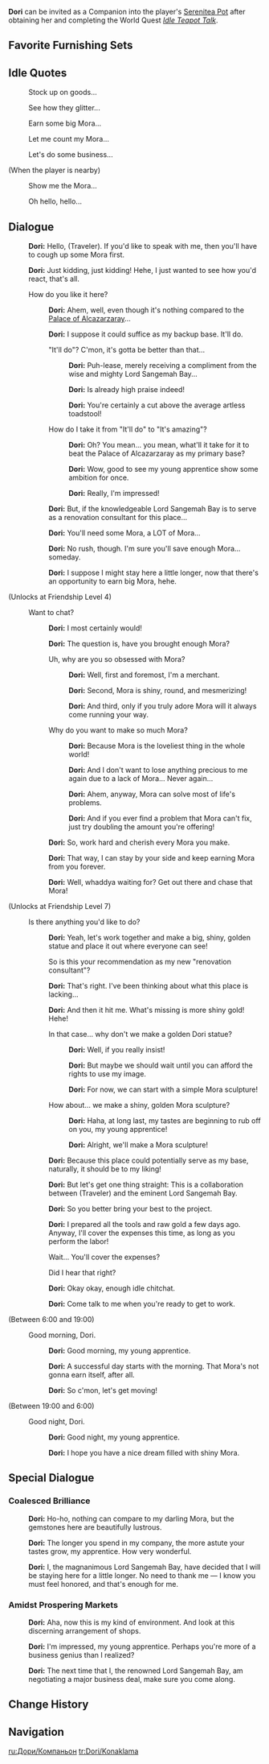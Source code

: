 {{CharacterTabs}}
{{Furnishing Infobox
|title          = Dori
|id             = 368154
|image          = Character Dori Thumb.png
|category       = Companion
|subcategory    = Companion
|quality        = 4
|adeptal_energy = 300
|load           = 1200
|description    = Character In-Residence
}}
'''Dori''' can be invited as a Companion into the player's [[Serenitea Pot]] after obtaining her and completing the World Quest ''[[Idle Teapot Talk]]''.

==Favorite Furnishing Sets==
{{HousingCompanion|favorite}}
{{Companion Favors Table}}

==Idle Quotes==
{{Dialogue start}}
: {{DIcon|Idle}} Stock up on goods...
: {{DIcon|Idle}} See how they glitter...
: {{DIcon|Idle}} Earn some big Mora...
: {{DIcon|Idle}} Let me count my Mora...
: {{DIcon|Idle}} Let's do some business...

;(When the player is nearby)
: {{DIcon|Idle}} Show me the Mora...
: {{DIcon|Idle}} Oh hello, hello...
{{Dialogue end}}

==Dialogue==
{{Dialogue start}}
:{{A|vo dori mimitomo hello 01.ogg}} '''Dori:''' Hello, (Traveler). If you'd like to speak with me, then you'll have to cough up some Mora first.
:{{A|vo dori mimitomo hello 02.ogg}} '''Dori:''' Just kidding, just kidding! Hehe, I just wanted to see how you'd react, that's all.
:{{DIcon}} How do you like it here?
::{{A|vo dori mimitomo friendship1 01.ogg}} '''Dori:''' Ahem, well, even though it's nothing compared to the [[Palace of Alcazarzaray]]...
::{{A|vo dori mimitomo friendship1 02.ogg}} '''Dori:''' I suppose it could suffice as my backup base. It'll do.
::{{DIcon}} "It'll do"? C'mon, it's gotta be better than that...
:::{{A|vo dori mimitomo friendship1 03a 1.ogg}} '''Dori:''' Puh-lease, merely receiving a compliment from the wise and mighty Lord Sangemah Bay...
:::{{A|vo dori mimitomo friendship1 03a 2.ogg}} '''Dori:''' Is already high praise indeed!
:::{{A|vo dori mimitomo friendship1 03a 3.ogg}} '''Dori:''' You're certainly a cut above the average artless toadstool!
::{{DIcon}} How do I take it from "It'll do" to "It's amazing"?
:::{{A|vo dori mimitomo friendship1 03b 1.ogg}} '''Dori:''' Oh? You mean... you mean, what'll it take for it to beat the Palace of Alcazarzaray as my primary base?
:::{{A|vo dori mimitomo friendship1 03b 2.ogg}} '''Dori:''' Wow, good to see my young apprentice show some ambition for once.
:::{{A|vo dori mimitomo friendship1 03b 3.ogg}} '''Dori:''' Really, I'm impressed!
::{{A|vo dori mimitomo friendship1 04.ogg}} '''Dori:''' But, if the knowledgeable Lord Sangemah Bay is to serve as a renovation consultant for this place...
::{{A|vo dori mimitomo friendship1 05.ogg}} '''Dori:''' You'll need some Mora, a LOT of Mora...
::{{A|vo dori mimitomo friendship1 06.ogg}} '''Dori:''' No rush, though. I'm sure you'll save enough Mora... someday.
::{{A|vo dori mimitomo friendship1 07.ogg}} '''Dori:''' I suppose I might stay here a little longer, now that there's an opportunity to earn big Mora, hehe.
;(Unlocks at Friendship Level 4)
:{{DIcon}} Want to chat?
::{{A|vo dori mimitomo friendship2 01.ogg}} '''Dori:''' I most certainly would!
::{{A|vo dori mimitomo friendship2 02.ogg}} '''Dori:''' The question is, have you brought enough Mora?
::{{DIcon}} Uh, why are you so obsessed with Mora?
:::{{A|vo dori mimitomo friendship2 03a 1.ogg}} '''Dori:''' Well, first and foremost, I'm a merchant.
:::{{A|vo dori mimitomo friendship2 03a 2.ogg}} '''Dori:''' Second, Mora is shiny, round, and mesmerizing!
:::{{A|vo dori mimitomo friendship2 03a 3.ogg}} '''Dori:''' And third, only if you truly adore Mora will it always come running your way.
::{{DIcon}} Why do you want to make so much Mora?
:::{{A|vo dori mimitomo friendship2 03b 1.ogg}} '''Dori:''' Because Mora is the loveliest thing in the whole world!
:::{{A|vo dori mimitomo friendship2 03b 2.ogg}} '''Dori:''' And I don't want to lose anything precious to me again due to a lack of Mora... Never again...
:::{{A|vo dori mimitomo friendship2 03b 3.ogg}} '''Dori:''' Ahem, anyway, Mora can solve most of life's problems.
:::{{A|vo dori mimitomo friendship2 03b 4.ogg}} '''Dori:''' And if you ever find a problem that Mora can't fix, just try doubling the amount you're offering!
::{{A|vo dori mimitomo friendship2 04.ogg}} '''Dori:''' So, work hard and cherish every Mora you make.
::{{A|vo dori mimitomo friendship2 05.ogg}} '''Dori:''' That way, I can stay by your side and keep earning Mora from you forever.
::{{A|vo dori mimitomo friendship2 06.ogg}} '''Dori:''' Well, whaddya waiting for? Get out there and chase that Mora!
;(Unlocks at Friendship Level 7)
:{{DIcon}} Is there anything you'd like to do?
::{{A|vo dori mimitomo friendship3 01.ogg}} '''Dori:''' Yeah, let's work together and make a big, shiny, golden statue and place it out where everyone can see!
::{{DIcon}} So is this your recommendation as my new "renovation consultant"?
::{{A|vo dori mimitomo friendship3 02.ogg}} '''Dori:''' That's right. I've been thinking about what this place is lacking...
::{{A|vo dori mimitomo friendship3 03.ogg}} '''Dori:''' And then it hit me. What's missing is more shiny gold! Hehe!
::{{DIcon}} In that case... why don't we make a golden Dori statue?
:::{{A|vo dori mimitomo friendship3 04a 1.ogg}} '''Dori:''' Well, if you really insist!
:::{{A|vo dori mimitomo friendship3 04a 2.ogg}} '''Dori:''' But maybe we should wait until you can afford the rights to use my image.
:::{{A|vo dori mimitomo friendship3 04a 3.ogg}} '''Dori:''' For now, we can start with a simple Mora sculpture!
::{{DIcon}} How about... we make a shiny, golden Mora sculpture?
:::{{A|vo dori mimitomo friendship3 04b 1.ogg}} '''Dori:''' Haha, at long last, my tastes are beginning to rub off on you, my young apprentice!
:::{{A|vo dori mimitomo friendship3 04b 2.ogg}} '''Dori:''' Alright, we'll make a Mora sculpture!
::{{A|vo dori mimitomo friendship3 05.ogg}} '''Dori:''' Because this place could potentially serve as my base, naturally, it should be to my liking!
::{{A|vo dori mimitomo friendship3 06.ogg}} '''Dori:''' But let's get one thing straight: This is a collaboration between (Traveler) and the eminent Lord Sangemah Bay.
::{{A|vo dori mimitomo friendship3 07.ogg}} '''Dori:''' So you better bring your best to the project.
::{{A|vo dori mimitomo friendship3 08.ogg}} '''Dori:''' I prepared all the tools and raw gold a few days ago. Anyway, I'll cover the expenses this time, as long as you perform the labor!
::{{DIcon}} Wait... You'll cover the expenses?
::{{DIcon}} Did I hear that right?
::{{A|vo dori mimitomo friendship3 09.ogg}} '''Dori:''' Okay okay, enough idle chitchat.
::{{A|vo dori mimitomo friendship3 10.ogg}} '''Dori:''' Come talk to me when you're ready to get to work.
;<nowiki>(Between 6:00 and 19:00)</nowiki>
:{{DIcon}} Good morning, Dori.
::{{A|vo dori mimitomo morning 01.ogg}} '''Dori:''' Good morning, my young apprentice.
::{{A|vo dori mimitomo morning 02.ogg}} '''Dori:''' A successful day starts with the morning. That Mora's not gonna earn itself, after all.
::{{A|vo dori mimitomo morning 03.ogg}} '''Dori:''' So c'mon, let's get moving!
;<nowiki>(Between 19:00 and 6:00)</nowiki>
:{{DIcon}} Good night, Dori.
::{{A|vo dori mimitomo night 01.ogg}} '''Dori:''' Good night, my young apprentice.
::{{A|vo dori mimitomo night 02.ogg}} '''Dori:''' I hope you have a nice dream filled with shiny Mora.
{{Dialogue end}}

==Special Dialogue==
{{HousingCompanion|special}}

===Coalesced Brilliance===
{{Dialogue start}}
:{{A|vo mimitomo xm dori jewelrystore 01.ogg}} '''Dori:''' Ho-ho, nothing can compare to my darling Mora, but the gemstones here are beautifully lustrous.
:{{A|vo mimitomo xm dori jewelrystore 02.ogg}} '''Dori:''' The longer you spend in my company, the more astute your tastes grow, my apprentice. How very wonderful.
:{{A|vo mimitomo xm dori jewelrystore 03.ogg}} '''Dori:''' I, the magnanimous Lord Sangemah Bay, have decided that I will be staying here for a little longer. No need to thank me &mdash; I know you must feel honored, and that's enough for me.
{{Dialogue end}}

===Amidst Prospering Markets===
{{Dialogue start}}
:{{A|vo mimitomo xm dori grandbazaar 01.ogg}} '''Dori:''' Aha, now this is my kind of environment. And look at this discerning arrangement of shops.
:{{A|vo mimitomo xm dori grandbazaar 02.ogg}} '''Dori:''' I'm impressed, my young apprentice. Perhaps you're more of a business genius than I realized?
:{{A|vo mimitomo xm dori grandbazaar 03.ogg}} '''Dori:''' The next time that I, the renowned Lord Sangemah Bay, am negotiating a major business deal, make sure you come along.
{{Dialogue end}}

==Change History==
{{Change History|3.0}}

==Navigation==
{{Furnishing Navbox/Living|Companion}}

[[ru:Дори/Компаньон]]
[[tr:Dori/Konaklama]]